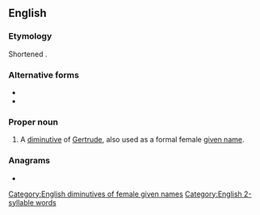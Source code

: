 ==English==

===Etymology===
Shortened {{suffix|en|Gertrude|y}}.

===Alternative forms===
* {{l|en|Trudi}}
* {{l|en|Trudie}}

===Proper noun===
{{en-proper noun}}

# A [[diminutive]] of [[Gertrude]], also used as a formal female [[given name]].

===Anagrams===
* {{anagrams|en|durty|turdy}}

[[Category:English diminutives of female given names]]
[[Category:English 2-syllable words]]